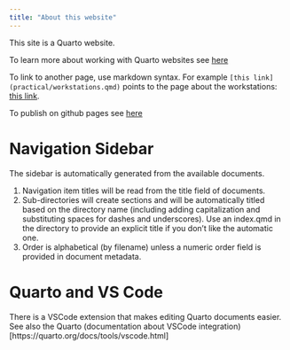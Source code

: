 ```yaml
---
title: "About this website"
---
```


This site is a Quarto website. 

To learn more about working with Quarto websites see [here](https://quarto.org/docs/websites)

To link to another page, use markdown syntax. For example `[this link](practical/workstations.qmd)` points to the page about the workstations: [this link](practical/workstations.qmd).

To publish on github pages see [here](https://quarto.org/docs/publishing/github-pages.html)

# Navigation Sidebar
The sidebar is automatically generated from the available documents. 

1. Navigation item titles will be read from the title field of documents.
2. Sub-directories will create sections and will be automatically titled based on the directory name (including adding capitalization and substituting spaces for dashes and underscores). Use an index.qmd in the directory to provide an explicit title if you don’t like the automatic one.
3. Order is alphabetical (by filename) unless a numeric order field is provided in document metadata.

# Quarto and VS Code
There is a VSCode extension that makes editing Quarto documents easier. See also the Quarto (documentation about VSCode integration)[https://quarto.org/docs/tools/vscode.html]
